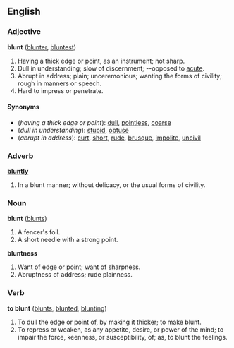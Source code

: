 ==English==

===Adjective===
'''blunt''' ([[blunter]], [[bluntest]])
# Having a thick edge or point, as an instrument; not sharp.
# Dull in understanding; slow of discernment; --opposed to [[acute]].
# Abrupt in address; plain; unceremonious; wanting the forms of civility; rough in manners or speech.
# Hard to impress or penetrate.

====Synonyms====
*(''having a thick edge or point''): [[dull]], [[pointless]], [[coarse]]
*(''dull in understanding''): [[stupid]], [[obtuse]]
*(''abrupt in address''): [[curt]], [[short]], [[rude]], [[brusque]], [[impolite]], [[uncivil]]

===Adverb===
'''[[bluntly]]'''
# In a blunt manner; without delicacy, or the usual forms of civility.

===Noun===
'''blunt''' ([[blunts]])

# A fencer's foil.
# A short needle with a strong point.
'''bluntness'''
# Want of edge or point; want of sharpness.
# Abruptness of address; rude plainness.

===Verb===
'''to blunt''' ([[blunts]], [[blunted]], [[blunting]])

# To dull the edge or point of, by making it thicker; to make blunt.
# To repress or weaken, as any appetite, desire, or power of the mind; to impair the force, keenness, or susceptibility, of; as, to blunt the feelings.